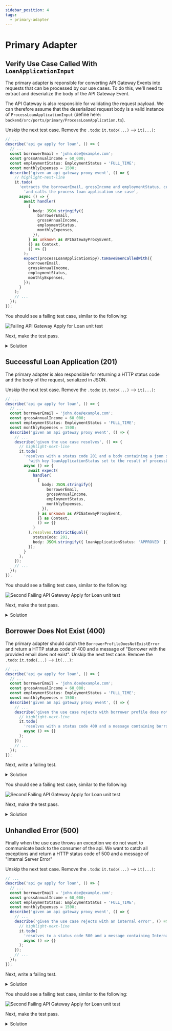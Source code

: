 ```yaml
---
sidebar_position: 4
tags:
  - primary-adapter
---
```


# Primary Adapter

## Verify Use Case Called With `LoanApplicationInput`

The primary adapter is reponsible for converting API Gateway Events into requests that can be processed by our use cases. To do this, we'll need to extract and deserialize the body of the API Gateway Event.

The API Gateway is also responsible for validating the request payload. We can therefore assume that the deserialized request body is a valid instance of `ProcessLoanApplicationInput` (define here: `backend/src/ports/primary/ProcessLoanApplication.ts`).

Unskip the next test case. Remove the `.todo`: `it.todo(...)` --> `it(...)`:

```typescript title="backend/src/adaptors/primary/api-gw-apply-for-loan.spec.ts"
// ...
describe('api gw apply for loan', () => {
  // ...
  const borrowerEmail = 'john.doe@example.com';
  const grossAnnualIncome = 60_000;
  const employmentStatus: EmploymentStatus = 'FULL_TIME';
  const monthlyExpenses = 1500;
  describe('given an api gateway proxy event', () => {
    // highlight-next-line
    it.todo(
      'extracts the borrowerEmail, grossIncome and employmentStatus, creditScore and monthlyExpenses from the request body ' +
        'and calls the process loan application use case',
      async () => {
        await handler(
          {
            body: JSON.stringify({
              borrowerEmail,
              grossAnnualIncome,
              employmentStatus,
              monthlyExpenses,
            }),
          } as unknown as APIGatewayProxyEvent,
          {} as Context,
          () => {}
        );
        expect(processLoanApplicationSpy).toHaveBeenCalledWith({
          borrowerEmail,
          grossAnnualIncome,
          employmentStatus,
          monthlyExpenses,
        });
      }
    );
    // ...
  });
});
```

You should see a failing test case, similar to the following:

![Failing `API Gateway Apply for Loan` unit test](/img/loan-application/failing-api-gw-apply-for-loan-test.png)

Next, make the test pass.

<details>
  <summary>Solution</summary>

```typescript title="backend/src/adaptors/primary/api-gw-apply-for-loan.ts"
// ...
export const lambdaHandler: APIGatewayProxyHandler = async (
  event: APIGatewayProxyEvent
) => {
  // highlight-start
  export const lambdaHandler: APIGatewayProxyHandler = async (
    event: APIGatewayProxyEvent
  ) => {
    const loanApplication: LoanApplication = JSON.parse(event.body!);
    const loanApplicationStatus = await processLoanApplication(loanApplication);
  };
  // highlight-end
};

export const handler = middy(lambdaHandler)
  .use(captureLambdaHandler(tracer))
  .use(injectLambdaContext(logger));
```

</details>

## Successful Loan Application (201)

The primary adapter is also responsible for returning a HTTP status code and the body of the request, serialized in JSON.

Unskip the next test case. Remove the `.todo`: `it.todo(...)` --> `it(...)`:

```typescript title="backend/src/adaptors/primary/api-gw-apply-for-loan.spec.ts"
// ...
describe('api gw apply for loan', () => {
  // ...
  const borrowerEmail = 'john.doe@example.com';
  const grossAnnualIncome = 60_000;
  const employmentStatus: EmploymentStatus = 'FULL_TIME';
  const monthlyExpenses = 1500;
  describe('given an api gateway proxy event', () => {
    // ...
    describe('given the use case resolves', () => {
      // highlight-next-line
      it.todo(
        'resolves with a status code 201 and a body containing a json serialized object ' +
          'with key loanApplicationStatus set to the result of processLoanApplication',
        async () => {
          await expect(
            handler(
              {
                body: JSON.stringify({
                  borrowerEmail,
                  grossAnnualIncome,
                  employmentStatus,
                  monthlyExpenses,
                }),
              } as unknown as APIGatewayProxyEvent,
              {} as Context,
              () => {}
            )
          ).resolves.toStrictEqual({
            statusCode: 201,
            body: JSON.stringify({ loanApplicationStatus: 'APPROVED' }),
          });
        }
      );
    });
    // ...
  });
});
```

You should see a failing test case, similar to the following:

![Second Failing `API Gateway Apply for Loan` unit test](/img/loan-application/failing-api-gw-apply-for-loan-test-2.png)

Next, make the test pass.

<details>
  <summary>Solution</summary>

```typescript title="backend/src/adaptors/primary/api-gw-apply-for-loan.ts"
// ...
export const lambdaHandler: APIGatewayProxyHandler = async (
  event: APIGatewayProxyEvent
) => {
  export const lambdaHandler: APIGatewayProxyHandler = async (
    event: APIGatewayProxyEvent
  ) => {
    const loanApplication: LoanApplication = JSON.parse(event.body!);
    const loanApplicationStatus = await processLoanApplication(loanApplication);
    // highlight-start
    return {
      statusCode: 201,
      body: JSON.stringify({ loanApplicationStatus }),
    };
    // highlight-end
  };
};

export const handler = middy(lambdaHandler)
  .use(captureLambdaHandler(tracer))
  .use(injectLambdaContext(logger));
```

</details>

## Borrower Does Not Exist (400)

The primary adapter should catch the `BorrowerProfileDoesNotExistError` and return a HTTP status code of 400 and
a message of "Borrower with the provided email does not exist".
Unskip the next test case. Remove the `.todo`: `it.todo(...)` --> `it(...)`:

```typescript title="backend/src/adaptors/primary/api-gw-apply-for-loan.spec.ts"
// ...
describe('api gw apply for loan', () => {
  // ...
  const borrowerEmail = 'john.doe@example.com';
  const grossAnnualIncome = 60_000;
  const employmentStatus: EmploymentStatus = 'FULL_TIME';
  const monthlyExpenses = 1500;
  describe('given an api gateway proxy event', () => {
    // ...
    describe('given the use case rejects with borrower profile does not exist', () => {
      // highlight-next-line
      it.todo(
        'resolves with a status code 400 and a message containing borrower with the provided email does not exist',
        async () => {}
      );
    });
    // ...
  });
});
```

Next, write a failing test.

<details>
  <summary>Solution</summary>

```typescript title="backend/src/adaptors/primary/api-gw-apply-for-loan.spec.ts"
// ...
describe('api gw apply for loan', () => {
  // ...
  const borrowerEmail = 'john.doe@example.com';
  const grossAnnualIncome = 60_000;
  const employmentStatus: EmploymentStatus = 'FULL_TIME';
  const monthlyExpenses = 1500;
  describe('given an api gateway proxy event', () => {
    // ...
    describe('given the use case rejects with borrower not found', () => {
      it('resolves with a status code 400 and a message containing borrower with the provided email does not exist', async () => {
        // highlight-start
        processLoanApplicationSpy.mockRejectedValue(
          new BorrowerProfileDoesNotExistError(
            'Borrower profile does not exist'
          )
        );
        await expect(
          handler(
            {
              body: JSON.stringify({
                borrowerEmail,
                grossAnnualIncome,
                employmentStatus,
                monthlyExpenses,
              }),
            } as unknown as APIGatewayProxyEvent,
            {} as Context,
            () => {}
          )
        ).resolves.toStrictEqual({
          statusCode: 400,
          body: JSON.stringify({
            message: 'Borrower with the provided email does not exist',
          }),
        });
        // highlight-end
      });
    });
    // ...
  });
});
```

</details>

You should see a failing test case, similar to the following:

![Second Failing `API Gateway Apply for Loan` unit test](/img/loan-application/failing-api-gw-apply-for-loan-test-3.png)

Next, make the test pass.

<details>
  <summary>Solution</summary>

```typescript title="backend/src/adaptors/primary/api-gw-apply-for-loan.ts"
// ...
export const lambdaHandler: APIGatewayProxyHandler = async (
  event: APIGatewayProxyEvent
) => {
  export const lambdaHandler: APIGatewayProxyHandler = async (
    event: APIGatewayProxyEvent
  ) => {
    // highilght-next-line
    try {
      const {
        grossAnnualIncome,
        employmentStatus,
        monthlyExpenses,
        borrowerEmail,
      } = JSON.parse(event.body!) as LoanApplication;
      const loanApplicationStatus = await processLoanApplication({
        grossAnnualIncome,
        employmentStatus,
        monthlyExpenses,
        borrowerEmail,
      });
      return {
        statusCode: 201,
        body: JSON.stringify({
          loanApplicationStatus,
        } as ApplyForLoanResponse),
      };
      // highilght-start
    } catch (e) {
      if (e instanceof BorrowerProfileDoesNotExistError) {
        return {
          statusCode: 400,
          body: JSON.stringify({
            message: 'Borrower with the provided email does not exist',
          }),
        };
      }
    }
    // highilght-end
  };
};

export const handler = middy(lambdaHandler)
  .use(captureLambdaHandler(tracer))
  .use(injectLambdaContext(logger));
```

</details>

## Unhandled Error (500)

Finally when the use case throws an exception we do not want to communicate back to the consumer of the api.
We want to catch all exceptions and return a HTTP status code of 500 and a message of "Internal Server Error"

Unskip the next test case. Remove the `.todo`: `it.todo(...)` --> `it(...)`:

```typescript title="backend/src/adaptors/primary/api-gw-apply-for-loan.spec.ts"
// ...
describe('api gw apply for loan', () => {
  // ...
  const borrowerEmail = 'john.doe@example.com';
  const grossAnnualIncome = 60_000;
  const employmentStatus: EmploymentStatus = 'FULL_TIME';
  const monthlyExpenses = 1500;
  describe('given an api gateway proxy event', () => {
    // ...
    describe('given the use case rejects with an internal error', () => {
      // highlight-next-line
      it.todo(
        'resolves to a status code 500 and a message containing Internal Server Error',
        async () => {}
      );
    });
    // ...
  });
});
```

Next, write a failing test.

<details>
  <summary>Solution</summary>

```typescript title="backend/src/adaptors/primary/api-gw-apply-for-loan.spec.ts"
// ...
describe('api gw apply for loan', () => {
  // ...
  const borrowerEmail = 'john.doe@example.com';
  const grossAnnualIncome = 60_000;
  const employmentStatus: EmploymentStatus = 'FULL_TIME';
  const monthlyExpenses = 1500;
  describe('given an api gateway proxy event', () => {
    // ...
    describe('given the use case rejects with an internal error', () => {
      it('resolves to a status code 500 and a message containing Internal Server Error', async () => {
        // highlight-start
        processLoanApplicationSpy.mockRejectedValue(
          new InternalError('something went wrong')
        );
        await expect(
          handler(
            {
              body: JSON.stringify({
                borrowerEmail,
                grossAnnualIncome,
                employmentStatus,
                monthlyExpenses,
              }),
            } as unknown as APIGatewayProxyEvent,
            {} as Context,
            () => {}
          )
        ).resolves.toStrictEqual({
          statusCode: 500,
          body: JSON.stringify({
            message: 'Internal Server Error',
          }),
        });
        // highlight-end
      });
    });
    // ...
  });
});
```

</details>

You should see a failing test case, similar to the following:

![Second Failing `API Gateway Apply for Loan` unit test](/img/loan-application/failing-api-gw-apply-for-loan-test-4.png)

Next, make the test pass.

<details>
  <summary>Solution</summary>

```typescript title="backend/src/adaptors/primary/api-gw-apply-for-loan.ts"
// ...
export const lambdaHandler: APIGatewayProxyHandler = async (
  event: APIGatewayProxyEvent
) => {
  export const lambdaHandler: APIGatewayProxyHandler = async (
    event: APIGatewayProxyEvent
  ) => {
    // highilght-next-line
    try {
      const {
        grossAnnualIncome,
        employmentStatus,
        monthlyExpenses,
        borrowerEmail,
      } = JSON.parse(event.body!) as LoanApplication;
      const loanApplicationStatus = await processLoanApplication({
        grossAnnualIncome,
        employmentStatus,
        monthlyExpenses,
        borrowerEmail,
      });
      return {
        statusCode: 201,
        body: JSON.stringify({
          loanApplicationStatus,
        } as ApplyForLoanResponse),
      };
    } catch (e) {
      if (e instanceof BorrowerProfileDoesNotExistError) {
        return {
          statusCode: 400,
          body: JSON.stringify({
            message: 'Borrower with the provided email does not exist',
          }),
        };
      }
      // highilght-start
      return {
        statusCode: 500,
        body: JSON.stringify({
          message: 'Internal Server Error',
        }),
      };
      // highilght-end
    }
  };
};

export const handler = middy(lambdaHandler)
  .use(captureLambdaHandler(tracer))
  .use(injectLambdaContext(logger));
```

</details>
